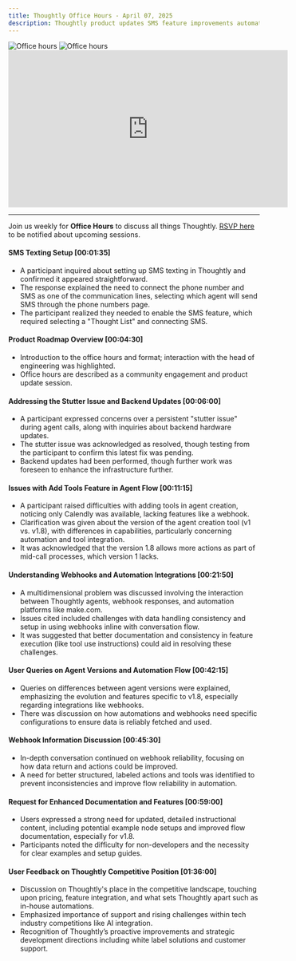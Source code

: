 ```yaml
---
title: Thoughtly Office Hours - April 07, 2025
description: Thoughtly product updates SMS feature improvements automation challenges
---
```


<img className="block dark:hidden mb-8" src="/images/misc/office-hours-light.svg" alt="Office hours" />
<img className="hidden dark:block mb-8" src="/images/misc/office-hours-dark.svg" alt="Office hours" />

<Frame caption="Thoughtly Office Hours - April 07, 2025">
	<iframe width="560" height="315" src="https://drive.google.com/file/d/1FnNA6pl3bLN17Aw8I3uLpc2Vs9pBTEzb/preview" title="Video player" frameborder="0" allow="accelerometer; autoplay; clipboard-write; encrypted-media; gyroscope; picture-in-picture; web-share" referrerpolicy="strict-origin-when-cross-origin" allowfullscreen></iframe>
</Frame>

---

Join us weekly for **Office Hours** to discuss all things Thoughtly. [RSVP here](https://thoughtly.com/office-hours) to be notified about upcoming sessions.

#### SMS Texting Setup [00:01:35]

- A participant inquired about setting up SMS texting in Thoughtly and confirmed it appeared straightforward.
- The response explained the need to connect the phone number and SMS as one of the communication lines, selecting which agent will send SMS through the phone numbers page.
- The participant realized they needed to enable the SMS feature, which required selecting a "Thought List" and connecting SMS.

#### Product Roadmap Overview [00:04:30]

- Introduction to the office hours and format; interaction with the head of engineering was highlighted.
- Office hours are described as a community engagement and product update session.

#### Addressing the Stutter Issue and Backend Updates [00:06:00]

- A participant expressed concerns over a persistent "stutter issue" during agent calls, along with inquiries about backend hardware updates.
- The stutter issue was acknowledged as resolved, though testing from the participant to confirm this latest fix was pending.
- Backend updates had been performed, though further work was foreseen to enhance the infrastructure further.

#### Issues with Add Tools Feature in Agent Flow [00:11:15]

- A participant raised difficulties with adding tools in agent creation, noticing only Calendly was available, lacking features like a webhook.
- Clarification was given about the version of the agent creation tool (v1 vs. v1.8), with differences in capabilities, particularly concerning automation and tool integration.
- It was acknowledged that the version 1.8 allows more actions as part of mid-call processes, which version 1 lacks.

#### Understanding Webhooks and Automation Integrations [00:21:50]

- A multidimensional problem was discussed involving the interaction between Thoughtly agents, webhook responses, and automation platforms like make.com.
- Issues cited included challenges with data handling consistency and setup in using webhooks inline with conversation flow.
- It was suggested that better documentation and consistency in feature execution (like tool use instructions) could aid in resolving these challenges.

#### User Queries on Agent Versions and Automation Flow [00:42:15]

- Queries on differences between agent versions were explained, emphasizing the evolution and features specific to v1.8, especially regarding integrations like webhooks.
- There was discussion on how automations and webhooks need specific configurations to ensure data is reliably fetched and used.

#### Webhook Information Discussion [00:45:30]

- In-depth conversation continued on webhook reliability, focusing on how data return and actions could be improved.
- A need for better structured, labeled actions and tools was identified to prevent inconsistencies and improve flow reliability in automation.

#### Request for Enhanced Documentation and Features [00:59:00]

- Users expressed a strong need for updated, detailed instructional content, including potential example node setups and improved flow documentation, especially for v1.8.
- Participants noted the difficulty for non-developers and the necessity for clear examples and setup guides.

#### User Feedback on Thoughtly Competitive Position [01:36:00]

- Discussion on Thoughtly's place in the competitive landscape, touching upon pricing, feature integration, and what sets Thoughtly apart such as in-house automations.
- Emphasized importance of support and rising challenges within tech industry competitions like AI integration.
- Recognition of Thoughtly’s proactive improvements and strategic development directions including white label solutions and customer support.


<NextSection
    title="Get Started"
    icon="rocket"
    href="https://auth.thought.ly/signup"
    description="Sign up for a free account and start building your Voice Agent today ->"
/>

